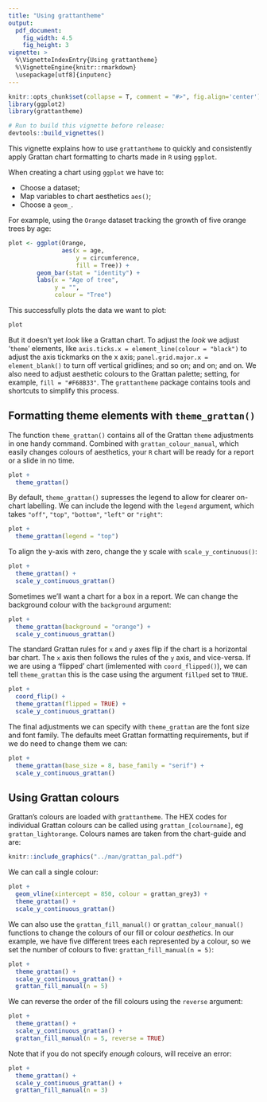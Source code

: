 ```yaml
---
title: "Using grattantheme"
output:
  pdf_document:
    fig_width: 4.5
    fig_height: 3
vignette: >
  %\VignetteIndexEntry{Using grattantheme}
  %\VignetteEngine{knitr::rmarkdown}
  \usepackage[utf8]{inputenc}
---
```


```r
knitr::opts_chunk$set(collapse = T, comment = "#>", fig.align='center')
library(ggplot2)
library(grattantheme)
```


```r
# Run to build this vignette before release:
devtools::build_vignettes()
```

This vignette explains how to use `grattantheme` to quickly and consistently apply Grattan chart formatting to charts made in `R` using `ggplot`.

When creating a chart using `ggplot` we have to:

* Choose a dataset;
* Map variables to chart aesthetics `aes()`;
* Choose a `geom_`.

For example, using the `Orange` dataset tracking the growth of five orange trees by age:

```r
plot <- ggplot(Orange,
               aes(x = age,
                   y = circumference,
                   fill = Tree)) +
        geom_bar(stat = "identity") +
        labs(x = "Age of tree",
             y = "",
             colour = "Tree")
```

This successfully plots the data we want to plot:

```r
plot
```

But it doesn't yet _look_ like a Grattan chart. To adjust the _look_ we adjust '`theme`' elements, like `axis.ticks.x = element_line(colour = "black")` to adjust the axis tickmarks on the x axis; `panel.grid.major.x = element_blank()` to turn off vertical gridlines; and so on; and on; and on. We also need to adjust aesthetic colours to the Grattan palette; setting, for example, `fill = "#F68B33"`. The `grattantheme` package contains tools and shortcuts to simplify this process.


\newpage 
## Formatting theme elements with `theme_grattan()`

The function `theme_grattan()` contains all of the Grattan `theme` adjustments in one handy command. Combined with `grattan_colour_manual`, which easily changes colours of aesthetics, your `R` chart will be ready for a report or a slide in no time.


```r
plot + 
  theme_grattan()
```

By default, `theme_grattan()` supresses the legend to allow for clearer on-chart labelling. We can include the legend with the `legend` argument, which takes `"off"`, `"top"`, `"bottom"`, `"left"` or `"right"`:

```r
plot + 
  theme_grattan(legend = "top")
```

To align the y-axis with zero, change the y scale with `scale_y_continuous()`:

```r
plot + 
  theme_grattan() +
  scale_y_continuous_grattan()
```


Sometimes we'll want a chart for a box in a report. We can change the background colour with the `background` argument:

```r
plot + 
  theme_grattan(background = "orange") +
  scale_y_continuous_grattan()
```


The standard Grattan rules for `x` and `y` axes flip if the chart is a horizontal bar chart. The `x` axis then follows the rules of the `y` axis, and vice-versa. If we are using a 'flipped' chart (imlemented with `coord_flipped()`), we can tell `theme_grattan` this is the case using the argument `fillped` set to `TRUE`.

```r
plot + 
  coord_flip() +
  theme_grattan(flipped = TRUE) +
  scale_y_continuous_grattan()
```


The final adjustments we can specify with `theme_grattan` are the font size and font family. The defaults meet Grattan formatting requirements, but if we do need to change them we can:

```r

plot + 
  theme_grattan(base_size = 8, base_family = "serif") +
  scale_y_continuous_grattan()

```


\newpage
## Using Grattan colours

Grattan's colours are loaded with `grattantheme`. The HEX codes for individual Grattan colours can be called using `grattan_[colourname]`, eg `grattan_lightorange`. Colours names are taken from the chart-guide and are:

```r
knitr::include_graphics("../man/grattan_pal.pdf")
```

We can call a single colour:

```r
plot + 
  geom_vline(xintercept = 850, colour = grattan_grey3) +
  theme_grattan() +
  scale_y_continuous_grattan()

```


We can also use the `grattan_fill_manual()` or `grattan_colour_manual()` functions to change the colours of our fill or colour _aesthetics_. In our example, we have five different trees each represented by a colour, so we set the number of colours to five: `grattan_fill_manual(n = 5)`:

```r
plot + 
  theme_grattan() +
  scale_y_continuous_grattan() +
  grattan_fill_manual(n = 5)

```

We can reverse the order of the fill colours using the `reverse` argument:

```r
plot + 
  theme_grattan() +
  scale_y_continuous_grattan() +
  grattan_fill_manual(n = 5, reverse = TRUE)

```


Note that if you do not specify _enough_ colours, will receive an error:

```r
plot + 
  theme_grattan() +
  scale_y_continuous_grattan() +
  grattan_fill_manual(n = 3)

```
